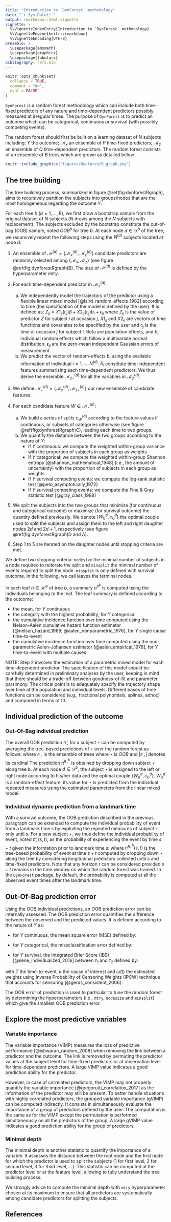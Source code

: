 ```yaml
---
title: "Introduction to `DynForest` methodology"
date: "`r Sys.Date()`"
output: rmarkdown::html_vignette
vignette: >
  %\VignetteIndexEntry{Introduction to `DynForest` methodology}
  %\VignetteEngine{knitr::rmarkdown}
  %\VignetteEncoding{UTF-8}
preamble: >
  \usepackage{amsmath}
  \usepackage{graphicx}
  \usepackage{tabularx}
bibliography: refs.bib
---
```


```r
knitr::opts_chunk$set(
  collapse = TRUE,
  comment = "#>",
  eval = FALSE
)
```

`DynForest` is a random forest methodology which can include both time-fixed predictors of any nature and time-dependent predictors possibly measured at irregular times. The purpose of `DynForest` is to predict an outcome which can be categorical, continuous or survival (with possibly competing events).

The random forest should first be built on a learning dataset of $N$ subjects including: $Y$ the outcome; $\mathcal{M}_x$ an ensemble of $P$ time-fixed predictors; $\mathcal{M}_z$ an ensemble of $Q$ time-dependent predictors. The random forest consists of an ensemble of $B$ trees which are grown as detailed below.

```r
knitr::include_graphics("figures/dynforestR_graph.png")
```

## The tree building

The tree building process, summarized in figure \@ref(fig:dynforestRgraph), aims to recursively partition the subjects into groups/nodes that are the most homogeneous regarding the outcome $Y$. 

For each tree $b$ $(b = 1, ..., B)$, we first draw a bootstrap sample from the original dataset of $N$ subjects ($N$ draws among the $N$ subjects with replacement). The subjects excluded by the bootstrap constitute the out-of-bag (OOB) sample, noted $OOB^b$ for tree $b$. At each node $d \in \mathcal{D}^b$ of the tree, we recursively repeat the following steps using the $N^{(d)}$ subjects located at node $d$:

1. An ensemble of $\mathcal{M}^{(d)}=\{\mathcal{M}_x^{(d)},\mathcal{M}_z^{(d)}\}$ candidate predictors are randomly selected among $\{\mathcal{M}_x,\mathcal{M}_z\}$ (see figure \@ref(fig:dynforestRgraph)B). The size of $\mathcal{M}^{(d)}$ is defined by the hyperparameter $mtry$.

2. For each time-dependent predictor in $\mathcal{M}_z^{(d)}$:
    a. We independently model the trajectory of the predictor using a flexible linear mixed model [@laird_random_effects_1982] according to time (the specification of the model is defined by the user). It is defined as: $Z_{ij} = X1_{ij}(t_{ij})\beta + X2_{ij}(t_{ij})b_i + \epsilon_{ij}$ where $Z_{ij}$ is the value of predictor $Z$ for subject $i$ at occasion $j$, $X1_{ij}$ and $X2_{ij}$ are vectors of time functions and covariates to be specified by the user and $t_{ij}$ is the time at occasion $j$ for subject $i$. Beta are population effects, and $b_i$ individual random effects which follow a multivariate normal distribution. $\epsilon_{ij}$ are the zero-mean independent Gaussian errors of measurement. 
    b. We predict the vector of random-effects $\hat{b}_i$ using the available information of individual $i = 1, ..., N^{(d)}$. $\hat{b}_i$ constitute time-independent features summarizing each time-dependent predictors. We thus derive the ensemble $\mathcal{M}_{z \star}^{(d)}$ for all the variables in $\mathcal{M}_z^{(d)}$. 
    
3. We define $\mathcal{M}_\star^{(d)}=\{\mathcal{M}_x^{(d)},\mathcal{M}_{z \star}^{(d)}\}$ our new ensemble of candidate features.

4. For each candidate feature $W \in \mathcal{M}_\star^{(d)}$:
    a. We build a series of splits $c_W^{(d)}$ according to the feature values if continuous, or subsets of categories otherwise (see figure \@ref(fig:dynforestRgraph)C), leading each time to two groups.
    b. We quantify the distance between the two groups according to the nature of $Y$:
        * If $Y$ continuous: we compute the weighted within-group variance with the proportion of subjects in each group as weights 
        * If $Y$ categorical: we compute the weighted within-group Shannon entropy [@shannon_mathematical_1948] (i.e., the amount of uncertainty) with the proportion of subjects in each group as weights 
        * If $Y$ survival \underline{without} competing events: we compute the log-rank statistic test [@peto_asymptotically_1972]
        * If $Y$ survival \underline{with} competing events: we compute the Fine \& Gray statistic test [@gray_class_1988]

5. We split the subjects into the two groups that minimize (for continuous and categorical outcome) or maximize (for survival outcome) the quantity defined previously. We denote $\{W_0^d,c_0^d\}$ the optimal couple used to split the subjects and assign them to the left and right daughter nodes $2d$ and $2d + 1$, respectively (see figure \@ref(fig:dynforestRgraph)D and A).

6. Step 1 to 5 are iterated on the daughter nodes until stopping criteria are met. 

We define two stopping criteria: `nodesize` the minimal number of subjects in a node required to reiterate the split and `minsplit` the minimal number of events required to split the node. `minsplit` is only defined with survival outcome. In the following, we call leaves the terminal nodes.

In each leaf $h \in \mathcal{H}^b$ of tree $b$, a summary $\pi^{h^b}$ is computed using the individuals belonging to the leaf. The leaf summary is defined according to the outcome:

* the mean, for $Y$ continuous
* the category with the highest probability, for $Y$ categorical
* the cumulative incidence function over time computed using the Nelson-Aalen cumulative hazard function estimator [@nelson_hazard_1969; @aalen_nonparametric_1976], for $Y$ single cause time-to-event
* the cumulative incidence function over time computed using the non-parametric Aalen-Johansen estimator [@aalen_empirical_1978], for $Y$ time-to-event with multiple causes

NOTE: Step 2 involves the estimation of a parametric mixed model for each time-dependent predictor. The specification of this model should be carefully determined in preliminary analyses by the user, keeping in mind that there should be a trade-off between goodness-of-fit and parameter parsimony. The critical point is to adequately specify the trajectory shape over time at the population and individual levels. Different bases of time functions can be considered (e.g., fractional polynomials, splines, adhoc) and compared in terms of fit.

## Individual prediction of the outcome

### Out-Of-Bag individual prediction

The overall OOB prediction $\hat{\pi}_{ \star}$ for a subject $\star$ can be computed by averaging the tree-based predictions of $\star$ over the random forest as follows:
\begin{equation}
  \hat{\pi}_{ \star} = \frac{1}{|\mathcal{O}_\star|} \sum_{b \in \mathcal{O}_\star} \hat{\pi}^{h_\star^b}
\end{equation}
where $\mathcal{O}_\star$ is the ensemble of trees where $\star$ is $OOB$ and $|\mathcal{O}_\star|$ denotes its cardinal The prediction $\hat{\pi}^{h_\star^b}$ is obtained by dropping down subject $\star$ along tree $b$. At each node $d \in \mathcal{D}^b$, the subject $\star$ is assigned to the left or right node according to his/her data and the optimal couple $\{W_0^d,c_0^d\}$. $W_0^d$ is a random-effect feature, its value for $\star$ is predicted from the individual repeated measures using the estimated parameters from the linear mixed model.

### Individual dynamic prediction from a landmark time

With a survival outcome, the OOB prediction described in the previous paragraph can be extended to compute the individual probability of event from a landmark time $s$ by exploiting the repeated measures of subject $\star$ only until $s$. For a new subject $\star$, we thus define the individual probability of event, noted $\hat{\pi}_{\star}(s,t)$, as the probability of experiencing the event by time $s+t$ given the information prior to landmark time $s$:
\begin{equation}
  \hat{\pi}_{\star}(s,t) = \frac{1}{B} \sum_{b=1}^B \hat{\pi}^{h_\star^b}(s,t)
\end{equation}
where $\hat{\pi}^{h_\star^b}(s,t)$ is the tree-based probability of event at time $s+t$ computed by dropping down $\star$ along the tree by considering longitudinal predictors collected until $s$ and time-fixed predictors. Note that any horizon $t$ can be considered provided $s+t$ remains in the time window on which the random forest was trained. In the `DynForest` package, by default, the probability is computed at all the observed event times after the landmark time.

## Out-Of-Bag prediction error

Using the OOB individual predictions, an OOB prediction error can be internally assessed. The OOB prediction error quantifies the difference between the observed and the predicted values. It is defined according to the nature of $Y$ as:

* for $Y$ continuous, the mean square error (MSE) defined by:

\begin{equation}
  errOOB = \frac{1}{N} \sum_{i=1}^N ( \hat{\pi}_i - \pi_i^0 )^2
\end{equation}

* for $Y$ categorical, the missclassification error defined by: 

\begin{equation}
  errOOB = \frac{1}{N} \sum_{i=1}^N {1}_{( \hat{\pi}_i \neq \pi_i^0 )}
\end{equation}

* for $Y$ survival, the Integrated Brier Score (IBS) [@sene_individualized_2016] between $\tau_1$ and $\tau_2$ defined by: 

\begin{equation}
  errOOB = \int_{\tau_1}^{\tau_2} \frac{1}{N} \sum_{i=1}^{N}  \hat{\omega}_i(t) \Big\{ I(T_i \leq t, \delta_i = k) - 
  \hat{\pi}_{ik}(t) \Big) \Big\}^2 dt
\end{equation}

with $T$ the time-to-event, $k$ the cause of interest and $\hat{\omega}(t)$ the estimated weights using Inverse Probability of Censoring Weights (IPCW) technique that accounts for censoring [@gerds_consistent_2006].

The OOB error of prediction is used to particular to tune the random forest by determining the hyperparameters (i.e., `mtry`, `nodesize` and `minsplit`) which give the smallest OOB prediction error.


## Explore the most predictive variables

### Variable importance

The variable importance (VIMP) measures the loss of predictive performance [@ishwaran_random_2008] when removing the link between a predictor and the outcome. The link is removed by permuting the predictor values at the subject level for time-fixed predictors or at observation level for time-dependent predictors. A large VIMP value indicates a good prediction ability for the predictor. 

However, in case of correlated predictors, the VIMP may not properly quantify the variable importance [@gregorutti_correlation_2017] as the information of the predictor may still be present. To better handle situations with highly correlated predictors, the grouped variable importance (gVIMP) can be computed indirectly. It consists in simultaneously evaluate the importance of a group of predictors defined by the user. The computation is the same as for the VIMP except the permutation is performed simultaneously on all the predictors of the group. A large gVIMP value indicates a good prediction ability for the group of predictors.

### Minimal depth

The minimal depth is another statistic to quantify the importance of a variable. It assesses the distance between the root node and the first node for which the predictor is used to split the subjects (1 for first level, 2 for second level, 3 for third level, ...). This statistic can be computed at the predictor level or at the feature level, allowing to fully understand the tree building process.

We strongly advice to compute the minimal depth with `mtry` hyperparameter chosen at its maximum to ensure that all predictors are systematically among candidate predictors for splitting the subjects.


## References
